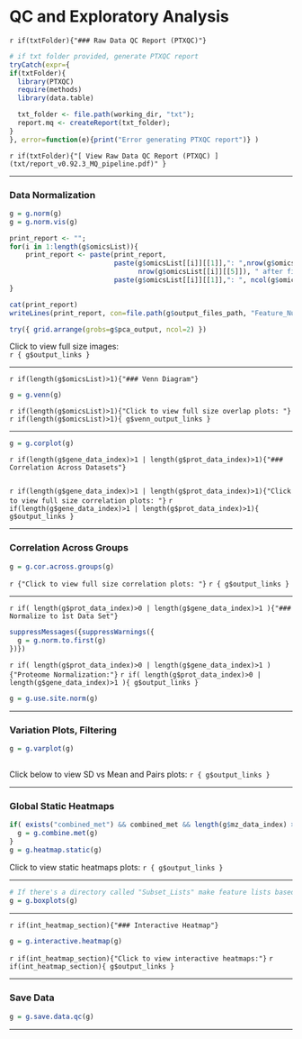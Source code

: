 # QC and Exploratory Analysis

`r if(txtFolder){"### Raw Data QC Report (PTXQC)"}`
```r
# if txt folder provided, generate PTXQC report
tryCatch(expr={
if(txtFolder){
  library(PTXQC)
  require(methods)
  library(data.table)

  txt_folder <- file.path(working_dir, "txt");
  report.mq <- createReport(txt_folder);
}
}, error=function(e){print("Error generating PTXQC report")} )
```
`r if(txtFolder){"[ View Raw Data QC Report (PTXQC) ](txt/report_v0.92.3_MQ_pipeline.pdf)" }` 

---

### Data Normalization
```r

g = g.norm(g)
g = g.norm.vis(g)

print_report <- "";
for(i in 1:length(g$omicsList)){
    print_report <- paste(print_report, 
                          paste(g$omicsList[[i]][[1]],": ",nrow(g$omicsList[[i]][[4]])," features detected in raw data, ", 
                                nrow(g$omicsList[[i]][[5]]), " after filtering. \n",sep=""),
                          paste(g$omicsList[[i]][[1]],": ", ncol(g$omicsList[[i]][[5]]), " samples after filtering. \n",sep=""), sep="" )
}

cat(print_report)
writeLines(print_report, con=file.path(g$output_files_path, "Feature_Numbers.txt"))

try({ grid.arrange(grobs=g$pca_output, ncol=2) })

```
Click to view full size images:  
`r { g$output_links }`  

---

`r if(length(g$omicsList)>1){"### Venn Diagram"}`
```r

g = g.venn(g)

```
`r if(length(g$omicsList)>1){"Click to view full size overlap plots: "}` `r if(length(g$omicsList)>1){ g$venn_output_links }`  

---

```r

g = g.corplot(g)

```

`r if(length(g$gene_data_index)>1 | length(g$prot_data_index)>1){"### Correlation Across Datasets"}`
```r

```
`r if(length(g$gene_data_index)>1 | length(g$prot_data_index)>1){"Click to view full size correlation plots: "}`
`r if(length(g$gene_data_index)>1 | length(g$prot_data_index)>1){ g$output_links }`  

---

### Correlation Across Groups
```r

g = g.cor.across.groups(g)

```
`r {"Click to view full size correlation plots: "}` `r { g$output_links }`  

---

`r if( length(g$prot_data_index)>0 | length(g$gene_data_index)>1 ){"### Normalize to 1st Data Set"}`
```r
suppressMessages({suppressWarnings({ 
  g = g.norm.to.first(g)
})})
```
`r if( length(g$prot_data_index)>0 | length(g$gene_data_index)>1 ){"Proteome Normalization:"}`
`r if( length(g$prot_data_index)>0 | length(g$gene_data_index)>1 ){ g$output_links }`

```r
g = g.use.site.norm(g)

```

---

### Variation Plots, Filtering
```r

g = g.varplot(g)
  
```
Click below to view SD vs Mean and Pairs plots: `r { g$output_links }`  

---

### Global Static Heatmaps
```r

if( exists("combined_met") && combined_met && length(g$mz_data_index) > 1 ){ # make combined eset for metabolomics
  g = g.combine.met(g)
}
g = g.heatmap.static(g)

```
Click to view static heatmaps plots: `r { g$output_links }`  

---

```r

# If there's a directory called "Subset_Lists" make feature lists based on text files
g = g.boxplots(g)

```

---

`r if(int_heatmap_section){"### Interactive Heatmap"}`
```r
g = g.interactive.heatmap(g)

```
`r if(int_heatmap_section){"Click to view interactive heatmaps:"}`  `r if(int_heatmap_section){ g$output_links }`  

---

### Save Data
```r

g = g.save.data.qc(g)

``` 

---

